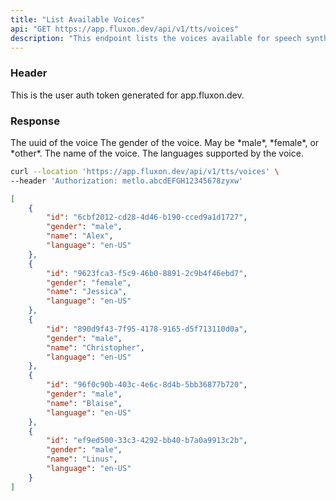 ```yaml
---
title: "List Available Voices"
api: "GET https://app.fluxon.dev/api/v1/tts/voices"
description: "This endpoint lists the voices available for speech synthesis"
---
```


### Header

<ParamField header="Authorization" type="string">
  This is the user auth token generated for app.fluxon.dev.
</ParamField>

### Response

<ResponseField name="id" type="uuid">
  The uuid of the voice
</ResponseField>

<ResponseField name="gender" type="string">
  The gender of the voice. May be *male*, *female*, or *other*.
</ResponseField>

<ResponseField name="name" type="string">
  The name of the voice.
</ResponseField>

<ResponseField name="language" type="string">
  The languages supported by the voice.
</ResponseField>

<RequestExample>

```bash Example Request
curl --location 'https://app.fluxon.dev/api/v1/tts/voices' \
--header 'Authorization: metlo.abcdEFGH12345678zyxw'
```

</RequestExample>

<ResponseExample>

```json Service available
[
    {
        "id": "6cbf2012-cd28-4d46-b190-cced9a1d1727",
        "gender": "male",
        "name": "Alex",
        "language": "en-US"
    },
    {
        "id": "9623fca3-f5c9-46b0-8891-2c9b4f46ebd7",
        "gender": "female",
        "name": "Jessica",
        "language": "en-US"
    },
    {
        "id": "890d9f43-7f95-4178-9165-d5f713110d0a",
        "gender": "male",
        "name": "Christopher",
        "language": "en-US"
    },
    {
        "id": "96f0c90b-403c-4e6c-8d4b-5bb36877b720",
        "gender": "male",
        "name": "Blaise",
        "language": "en-US"
    },
    {
        "id": "ef9ed500-33c3-4292-bb40-b7a0a9913c2b",
        "gender": "male",
        "name": "Linus",
        "language": "en-US"
    }
]
```

</ResponseExample>
